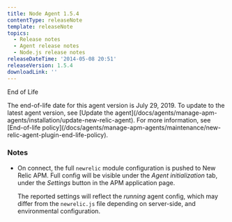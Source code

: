 ```yaml
---
title: Node Agent 1.5.4
contentType: releaseNote
template: releaseNote
topics:
  - Release notes
  - Agent release notes
  - Node.js release notes
releaseDateTime: '2014-05-08 20:51'
releaseVersion: 1.5.4
downloadLink: ''
---
```


End of Life

<Callout variant="important">
  The end-of-life date for this agent version is July 29, 2019. To update to the latest agent version, see [Update the agent](/docs/agents/manage-apm-agents/installation/update-new-relic-agent). For more information, see [End-of-life policy](/docs/agents/manage-apm-agents/maintenance/new-relic-agent-plugin-end-life-policy).
</Callout>

### Notes

* On connect, the full `newrelic` module configuration is pushed to New Relic APM. Full config will be visible under the _Agent initialization_ tab, under the _Settings_ button in the APM application page.

  The reported settings will reflect the _running_ agent config, which may differ from the `newrelic.js` file depending on server-side, and environmental configuration.
